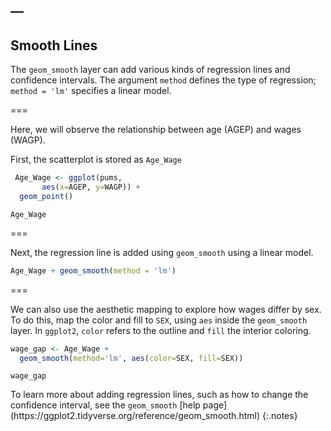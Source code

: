 ---
---

## Smooth Lines

The `geom_smooth` layer can add various kinds of regression lines and
confidence intervals. The argument `method` defines the type of regression; `method = 'lm'`  specifies a linear model.

===

Here, we will observe the relationship between age (AGEP) and wages (WAGP). 

First, the scatterplot is stored as `Age_Wage`

```r
 Age_Wage <- ggplot(pums, 
       aes(x=AGEP, y=WAGP)) +
  geom_point()
```

```
Age_Wage
```

===

Next, the regression line is added using `geom_smooth` using a linear model. 

```r
Age_Wage + geom_smooth(method = 'lm')
```

===

We can also use the aesthetic mapping to explore how wages differ by sex. To do this, map the color and fill to `SEX`, using `aes` inside the `geom_smooth` layer. In `ggplot2`, `color` refers to the outline and `fill` the interior coloring.  

```r
wage_gap <- Age_Wage + 
  geom_smooth(method='lm', aes(color=SEX, fill=SEX))
```

```
wage_gap
```

To learn more about adding regression lines, such as how to change the confidence interval, see the `geom_smooth` [help page] (https://ggplot2.tidyverse.org/reference/geom_smooth.html)
{:.notes}



